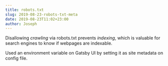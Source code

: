 ```yaml
---
title: robots.txt
slug: 2019-08-23-robots-txt-meta
date: 2019-08-23T11:02+23:00
author: Joseph
---
```


Disallowing _crawling_ via robots.txt prevents _indexing_, which is valuable for search engines to know if webpages are indexable.

Used an environment variable on Gatsby UI by setting it as site metadata on config file.